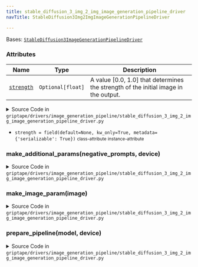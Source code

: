 ```yaml
---
title: stable_diffusion_3_img_2_img_image_generation_pipeline_driver
navTitle: StableDiffusion3Img2ImgImageGenerationPipelineDriver

---
```


<span id="griptape.drivers.image_generation_pipeline.stable_diffusion_3_img_2_img_image_generation_pipeline_driver.StableDiffusion3Img2ImgImageGenerationPipelineDriver"></span>

Bases:
 [`StableDiffusion3ImageGenerationPipelineDriver`](stable_diffusion_3.mdx#griptape.drivers.image_generation_pipeline.stable_diffusion_3.StableDiffusion3ImageGenerationPipelineDriver "StableDiffusion3ImageGenerationPipelineDriver (griptape.drivers.image_generation_pipeline.stable_diffusion_3.StableDiffusion3ImageGenerationPipelineDriver)")

### Attributes

| Name                                                                                                                                                                                                                                                                                                                                                                                                                                                                                                                                                                                                                      | Type              | Description                                                                               |
| ------------------------------------------------------------------------------------------------------------------------------------------------------------------------------------------------------------------------------------------------------------------------------------------------------------------------------------------------------------------------------------------------------------------------------------------------------------------------------------------------------------------------------------------------------------------------------------------------------------------------- | ----------------- | ----------------------------------------------------------------------------------------- |
| <a href="stable_diffusion_3_img_2_img_image_generation_pipeline_driver.mdx#griptape.drivers.image_generation_pipeline.stable_diffusion_3_img_2_img_image_generation_pipeline_driver.StableDiffusion3Img2ImgImageGenerationPipelineDriver.strength" title="strength = field(default=None, kw_only=True, metadata={'serializable': True})           class-attribute       instance-attribute    (griptape.drivers.image_generation_pipeline.stable_diffusion_3_img_2_img_image_generation_pipeline_driver.StableDiffusion3Img2ImgImageGenerationPipelineDriver.strength)"><code class="language-python">strength</code></a> | `Optional[float]` | A value \[0.0, 1.0] that determines the strength of the initial image in the output.<br/> |

<details><summary>Source Code in <code>griptape&#47;drivers&#47;image_generation_pipeline&#47;stable_diffusion_3_img_2_img_image_generation_pipeline_driver.py</code></summary>

```python
@define
class StableDiffusion3Img2ImgImageGenerationPipelineDriver(StableDiffusion3ImageGenerationPipelineDriver):
    """Image generation model driver for Stable Diffusion 3 model image to image pipelines.

    For more information, see the HuggingFace documentation for the StableDiffusion3Img2ImgPipeline:
        https://github.com/huggingface/diffusers/blob/main/src/diffusers/pipelines/stable_diffusion_3/pipeline_stable_diffusion_3_img2img.py

    Attributes:
        strength: A value [0.0, 1.0] that determines the strength of the initial image in the output.
    """

    strength: Optional[float] = field(default=None, kw_only=True, metadata={"serializable": True})

    def prepare_pipeline(self, model: str, device: Optional[str]) -> Any:
        sd3_img2img_pipeline = import_optional_dependency(
            "diffusers.pipelines.stable_diffusion_3.pipeline_stable_diffusion_3_img2img"
        ).StableDiffusion3Img2ImgPipeline

        pipeline_params = {}
        if self.torch_dtype is not None:
            pipeline_params["torch_dtype"] = self.torch_dtype

        if self.drop_t5_encoder:
            pipeline_params["text_encoder_3"] = None
            pipeline_params["tokenizer_3"] = None

        # A model can be provided either as a path to a local file
        # or as a HuggingFace model repo name.
        if os.path.isfile(model):
            # If the model provided is a local file (not a directory),
            # we load it using the from_single_file method.
            pipeline = sd3_img2img_pipeline.from_single_file(model, **pipeline_params)
        else:
            # If the model is a local directory or hosted on HuggingFace,
            # we load it using the from_pretrained method.
            pipeline = sd3_img2img_pipeline.from_pretrained(model, **pipeline_params)

        if self.enable_model_cpu_offload:
            pipeline.enable_model_cpu_offload()

        # Move inference to particular device if requested.
        if device is not None:
            pipeline.to(device)

        return pipeline

    def make_image_param(self, image: Optional[Image]) -> Optional[dict[str, Image]]:
        if image is None:
            raise ValueError("Input image is required for image to image pipelines.")

        return {"image": image}

    def make_additional_params(self, negative_prompts: Optional[list[str]], device: Optional[str]) -> dict[str, Any]:
        additional_params = super().make_additional_params(negative_prompts, device)

        # Explicit height and width params are not supported, but
        # are instead inferred from input image.
        del additional_params["height"]
        del additional_params["width"]

        if self.strength is not None:
            additional_params["strength"] = self.strength

        return additional_params
```

</details>

-   `strength = field(default=None, kw_only=True, metadata={'serializable': True})` <small>class-attribute</small> <small>instance-attribute</small>  <span id="griptape.drivers.image_generation_pipeline.stable_diffusion_3_img_2_img_image_generation_pipeline_driver.StableDiffusion3Img2ImgImageGenerationPipelineDriver.strength"></span> 

<span id="griptape.drivers.image_generation_pipeline.stable_diffusion_3_img_2_img_image_generation_pipeline_driver.StableDiffusion3Img2ImgImageGenerationPipelineDriver.make_additional_params"></span>

### make_additional_params(negative_prompts, device)

<details><summary>Source Code in <code>griptape&#47;drivers&#47;image_generation_pipeline&#47;stable_diffusion_3_img_2_img_image_generation_pipeline_driver.py</code></summary>

```python
def make_additional_params(self, negative_prompts: Optional[list[str]], device: Optional[str]) -> dict[str, Any]:
    additional_params = super().make_additional_params(negative_prompts, device)

    # Explicit height and width params are not supported, but
    # are instead inferred from input image.
    del additional_params["height"]
    del additional_params["width"]

    if self.strength is not None:
        additional_params["strength"] = self.strength

    return additional_params
```

</details>

<span id="griptape.drivers.image_generation_pipeline.stable_diffusion_3_img_2_img_image_generation_pipeline_driver.StableDiffusion3Img2ImgImageGenerationPipelineDriver.make_image_param"></span>

### make_image_param(image)

<details><summary>Source Code in <code>griptape&#47;drivers&#47;image_generation_pipeline&#47;stable_diffusion_3_img_2_img_image_generation_pipeline_driver.py</code></summary>

```python
def make_image_param(self, image: Optional[Image]) -> Optional[dict[str, Image]]:
    if image is None:
        raise ValueError("Input image is required for image to image pipelines.")

    return {"image": image}
```

</details>

<span id="griptape.drivers.image_generation_pipeline.stable_diffusion_3_img_2_img_image_generation_pipeline_driver.StableDiffusion3Img2ImgImageGenerationPipelineDriver.prepare_pipeline"></span>

### prepare_pipeline(model, device)

<details><summary>Source Code in <code>griptape&#47;drivers&#47;image_generation_pipeline&#47;stable_diffusion_3_img_2_img_image_generation_pipeline_driver.py</code></summary>

```python
def prepare_pipeline(self, model: str, device: Optional[str]) -> Any:
    sd3_img2img_pipeline = import_optional_dependency(
        "diffusers.pipelines.stable_diffusion_3.pipeline_stable_diffusion_3_img2img"
    ).StableDiffusion3Img2ImgPipeline

    pipeline_params = {}
    if self.torch_dtype is not None:
        pipeline_params["torch_dtype"] = self.torch_dtype

    if self.drop_t5_encoder:
        pipeline_params["text_encoder_3"] = None
        pipeline_params["tokenizer_3"] = None

    # A model can be provided either as a path to a local file
    # or as a HuggingFace model repo name.
    if os.path.isfile(model):
        # If the model provided is a local file (not a directory),
        # we load it using the from_single_file method.
        pipeline = sd3_img2img_pipeline.from_single_file(model, **pipeline_params)
    else:
        # If the model is a local directory or hosted on HuggingFace,
        # we load it using the from_pretrained method.
        pipeline = sd3_img2img_pipeline.from_pretrained(model, **pipeline_params)

    if self.enable_model_cpu_offload:
        pipeline.enable_model_cpu_offload()

    # Move inference to particular device if requested.
    if device is not None:
        pipeline.to(device)

    return pipeline
```

</details>
